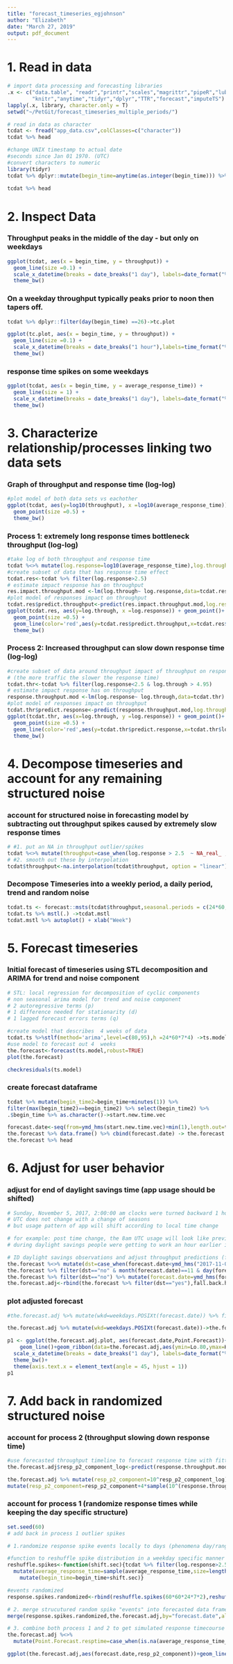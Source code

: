 ```yaml
---
title: "forecast_timeseries_egjohnson"
author: "Elizabeth"
date: "March 27, 2019"
output: pdf_document
---
```


# 1.  Read in data 
```r
# import data processing and forecasting libraries
.x <- c("data.table", "readr","printr","scales","magrittr","pipeR","lubridate","ggplot2",
        "knitr","anytime","tidyr","dplyr","TTR","forecast","imputeTS")
lapply(.x, library, character.only = T)
setwd("~/PetGit/forecast_timeseries_multiple_periods/")
```

```r
# read in data as character
tcdat <- fread("app_data.csv",colClasses=c("character"))
tcdat %>% head
```


```r
#change UNIX timestamp to actual date
#seconds since Jan 01 1970. (UTC)
#convert characters to numeric
library(tidyr)
tcdat %>% dplyr::mutate(begin_time=anytime(as.integer(begin_time))) %>% dplyr::mutate_if(is.character,as.numeric) -> tcdat
                                                                
tcdat %>% head
```


# 2. Inspect Data

### Throughput peaks in the middle of the day - but only on weekdays

```r

ggplot(tcdat, aes(x = begin_time, y = throughput)) + 
  geom_line(size =0.1) +
  scale_x_datetime(breaks = date_breaks("1 day"), labels=date_format("%a \n %d",tz=Sys.timezone()))+
  theme_bw()
```


### On a weekday throughput typically peaks prior to noon then tapers off.

```r
tcdat %>% dplyr::filter(day(begin_time) ==26)->tc.plot

ggplot(tc.plot, aes(x = begin_time, y = throughput)) + 
  geom_line(size =0.1) +
  scale_x_datetime(breaks = date_breaks("1 hour"),labels=time_format("%a \n %d \n %H",tz=Sys.timezone()))+
  theme_bw()
```


### response time spikes on some weekdays

```r
ggplot(tcdat, aes(x = begin_time, y = average_response_time)) + 
  geom_line(size = 1) +
  scale_x_datetime(breaks = date_breaks("1 day"), labels=date_format("%a-%d",tz=Sys.timezone()))+
  theme_bw()
```

# 3. Characterize relationship/processes linking two data sets

### Graph of throughput and response time (log-log)
```r
#plot model of both data sets vs eachother
ggplot(tcdat, aes(y=log10(throughput), x =log10(average_response_time))) + geom_point()+
  geom_point(size =0.5) +
  theme_bw() 

```


### Process 1: extremely long response times bottleneck throughput (log-log)

```r
#take log of both throughput and response time
tcdat %<>% mutate(log.response=log10(average_response_time),log.through=log10(throughput))
#create subset of data that has response time effect
tcdat.res<-tcdat %>% filter(log.response>2.5)
# estimate impact response has on throughput
res.impact.throughput.mod <-lm(log.through~ log.response,data=tcdat.res)
#plot model of responses impact on throughput
tcdat.res$predict.throughput<-predict(res.impact.throughput.mod,log.response=tcdat.res$log.response,data=tcdat.res)
ggplot(tcdat.res, aes(y=log.through, x =log.response)) + geom_point()+
  geom_point(size =0.5) +
  geom_line(color='red',aes(y=tcdat.res$predict.throughput,x=tcdat.res$log.response))+
  theme_bw() 

```


### Process 2: Increased throughput can slow down response time (log-log)

```r
#create subset of data around throughput impact of throughput on response time
# (the more traffic the slower the response time)
tcdat.thr<-tcdat %>% filter(log.response<2.5 & log.through > 4.95)
# estimate impact response has on throughput
response.throughput.mod <-lm(log.response~ log.through,data=tcdat.thr)
#plot model of responses impact on throughput
tcdat.thr$predict.response<-predict(response.throughput.mod,log.through=tcdat.thr$log.through,data=tcdat.thr)
ggplot(tcdat.thr, aes(x=log.through, y =log.response)) + geom_point()+
  geom_point(size =0.5) +
  geom_line(color='red',aes(y=tcdat.thr$predict.response,x=tcdat.thr$log.through))+
  theme_bw() 
```



# 4. Decompose timeseries and account for any remaining structured noise

### account for structured noise in forecasting model by subtracting out throughput spikes caused by extremely slow response times

```r
# #1. put an NA in throughput outlier/spikes
tcdat %<>% mutate(throughput=case_when(log.response > 2.5  ~ NA_real_ ,TRUE ~ throughput))
# #2. smooth out these by interpolation
tcdat$throughput<-na.interpolation(tcdat$throughput, option = "linear")
```


### Decompose Timeseries into a weekly period, a daily period, trend and random noise

```r
tcdat.ts <- forecast::msts(tcdat$throughput,seasonal.periods = c(24*60,24*60*7-1))
tcdat.ts %>% mstl(.) ->tcdat.mstl
tcdat.mstl %>% autoplot() + xlab("Week")
```

# 5. Forecast timeseries

### Initial forecast of timeseries using STL decomposition and ARIMA for trend and noise component

```r
# STL: local regression for decomposition of cyclic components
# non seasonal arima model for trend and noise component
# 2 autoregressive terms (p)
# 1 difference needed for stationarity (d)
# 1 lagged forecast errors terms (q)

#create model that describes  4 weeks of data
tcdat.ts %>%stlf(method='arima',level=c(80,95),h =24*60*7*4) ->ts.model
#use model to forecast out 4  weeks
the.forecast<-forecast(ts.model,robust=TRUE)
plot(the.forecast)
```

```r
checkresiduals(ts.model)
```



###  create forecast dataframe 

```r
tcdat %>% mutate(begin_time2=begin_time+minutes(1)) %>%
filter(max(begin_time2)==begin_time2) %>% select(begin_time2) %>%
.$begin_time %>% as.character()->start.new.time.vec

forecast.date<-seq(from=ymd_hms(start.new.time.vec)+min(1),length.out=the.forecast$mean %>% length,by="1 min")
the.forecast %>% data.frame() %>% cbind(forecast.date) -> the.forecast
the.forecast %>% head
```


# 6. Adjust for user behavior 


###  adjust for end of daylight savings time (app usage should be shifted)

```r
# Sunday, November 5, 2017, 2:00:00 am clocks were turned backward 1 hour to 1:00am (US Canada)
# UTC does not change with a change of seasons 
# but usage pattern of app will shift according to local time change

# for example: post time change, the 8am UTC usage will look like previous 7am UTC usage during daylight savings time
# during daylight savings people were getting to work an hour earlier in UTC time

# ID daylight savings observations and adjust throughput predictions (fall back)
the.forecast %<>% mutate(dst=case_when(forecast.date<ymd_hms("2017-11-05 01:00:00")~"yes",TRUE ~ "no")) #identify saving days
the.forecast %>% filter(dst=="no" & month(forecast.date)==11 & day(forecast.date)==5 & hour(forecast.date)==1) -> fall.back.hr
the.forecast %>% filter(dst=="no") %>% mutate(forecast.date=ymd_hms(forecast.date,tz = "UTC")+60*60)->the.forecast.dst.shift
the.forecast.adj<-rbind(the.forecast %>% filter(dst=="yes"),fall.back.hr,the.forecast.dst.shift)

```


### plot adjusted forecast 

```r
#the.forecast.adj %>% mutate(wkd=weekdays.POSIXt(forecast.date)) %>% filter(!wkd %in% #c("Saturday","Sunday"))->the.forecast.adj.plot

the.forecast.adj %>% mutate(wkd=weekdays.POSIXt(forecast.date))->the.forecast.adj.plot

p1 <- ggplot(the.forecast.adj.plot, aes(forecast.date,Point.Forecast))+
    geom_line()+geom_ribbon(data=the.forecast.adj,aes(ymin=Lo.80,ymax=Hi.80),alpha=0.3)+
  scale_x_datetime(breaks = date_breaks("1 day"), labels=date_format("%b - %d",tz=Sys.timezone()))+
  theme_bw()+
  theme(axis.text.x = element_text(angle = 45, hjust = 1))
p1
```

# 7. Add back in randomized structured noise 


### account for process 2 (throughput slowing down response time)

```r
#use forecasted throughput timeline to forecast response time with fitted function describing process 1 and bootstrapped residuals
the.forecast.adj$resp_p2_component_log<-predict(response.throughput.mod,data.frame(log.through=log10(the.forecast.adj$Point.Forecast)))

the.forecast.adj %>% mutate(resp_p2_component=10^resp_p2_component_log) %>% select(-resp_p2_component_log) %>%
mutate(resp_p2_component=resp_p2_component+4*sample(10^(response.throughput.mod$residuals),size=length(the.forecast.adj$resp_p2_component),replace=TRUE))->the.forecast.adj
```


### account for process 1 (randomize response times while keeping the day specific structure)

```r
set.seed(60)
# add back in process 1 outlier spikes 

# 1.randomize response spike events locally to days (phenomena day/range specific)

#function to reshuffle spike distribution in a weekday specific manner
reshuffle.spikes<-function(shift.sec){tcdat %>% filter(log.response>2.5) %>% mutate(wkd=weekdays(begin_time)) %>% group_by(wkd) %>% 
  mutate(average_response_time=sample(average_response_time,size=length(average_response_time),replace=T)) %>% 
    mutate(begin_time=begin_time+shift.sec)}

#events randomized
response.spikes.randomized<-rbind(reshuffle.spikes(60*60*24*7*2),reshuffle.spikes(60*60*24*7*4)) %>% select(begin_time,average_response_time) %>% rename(average_response_time_spike=average_response_time,forecast.date=begin_time)

# 2. merge strucutured random spike "events" into forecasted data frame 
merge(response.spikes.randomized,the.forecast.adj,by="forecast.date",all=T) %>% arrange(forecast.date) -> the.forecast.adj

# 3. combine both process 1 and 2 to get simulated response timecourse
the.forecast.adj %<>% 
  mutate(Point.Forecast.resptime=case_when(is.na(average_response_time_spike) ~ resp_p2_component,TRUE ~ average_response_time_spike))
```

```r
ggplot(the.forecast.adj,aes(forecast.date,resp_p2_component))+geom_line()

```



